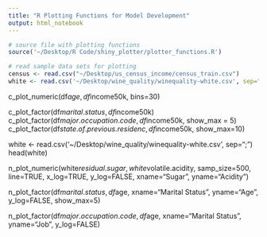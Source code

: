 ```yaml
---
title: "R Plotting Functions for Model Development"
output: html_notebook
---
```



```r
# source file with plotting functions
source('~/Desktop/R Code/shiny_plotter/plotter_functions.R')
```


```r

# read sample data sets for plotting
census <- read.csv("~/Desktop/us_census_income/census_train.csv")
white <- read.csv('~/Desktop/wine_quality/winequality-white.csv', sep=";")
```



c_plot_numeric(df$age, df$income50k, bins=30)


c_plot_factor(df$marital.status, df$income50k)
c_plot_factor(df$major.occupation.code, df$income50k, show_max = 5)
c_plot_factor(df$state.of.previous.residenc, df$income50k, show_max=10)




white <- read.csv('~/Desktop/wine_quality/winequality-white.csv', sep=";")
head(white)



n_plot_numeric(white$residual.sugar, 
               white$volatile.acidity, 
               samp_size=500,
               line=TRUE,
               x_log=TRUE, 
               y_log=FALSE,
               xname="Sugar", 
               yname="Acidity")
               

n_plot_factor(df$marital.status, df$age, xname="Marital Status", yname="Age", 
              y_log=FALSE, show_max=5)

n_plot_factor(df$major.occupation.code, df$age, xname="Marital Status", yname="Job", 
              y_log=FALSE)
               
               
